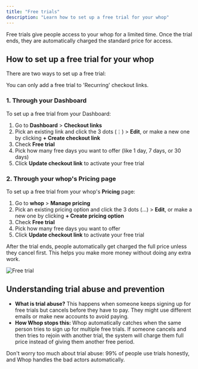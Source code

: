 ```yaml
---
title: "Free trials"
description: "Learn how to set up a free trial for your whop"
---
```


Free trials give people access to your whop for a limited time. Once the trial ends, they are automatically charged the standard price for access.

## How to set up a free trial for your whop

There are two ways to set up a free trial:

<Note>
  You can only add a free trial to 'Recurring' checkout links.
</Note>

### 1. Through your Dashboard

To set up a free trial from your Dashboard:

1. Go to **Dashboard** \> **Checkout links**
2. Pick an existing link and click the 3 dots (⋮) \> **Edit**, or make a new one by clicking **\+ Create checkout link**
3. Check **Free trial**
4. Pick how many free days you want to offer (like 1 day, 7 days, or 30 days)
5. Click **Update checkout link** to activate your free trial

### 2. Through your whop's Pricing page

To set up a free trial from your whop's **Pricing** page:

1. Go to **whop** \> **Manage pricing**
2. Pick an existing pricing option and click the 3 dots (…) \> **Edit**, or make a new one by clicking **\+ Create pricing option**
3. Check **Free trial**
4. Pick how many free days you want to offer
5. Click **Update checkout link** to activate your free trial

<Warning>
  After the trial ends, people automatically get charged the full price unless they cancel first. This helps you make more money without doing any extra work.
</Warning>

![Free trial](/apps/docs/how-to-videos/freetrial720p30fps1.gif)

## Understanding trial abuse and prevention

- **What is trial abuse?** This happens when someone keeps signing up for free trials but cancels before they have to pay. They might use different emails or make new accounts to avoid paying.
- **How Whop stops this:** Whop automatically catches when the same person tries to sign up for multiple free trials. If someone cancels and then tries to rejoin with another trial, the system will charge them full price instead of giving them another free period.

<Tip>
  Don't worry too much about trial abuse: 99% of people use trials honestly, and Whop handles the bad actors automatically.
</Tip>